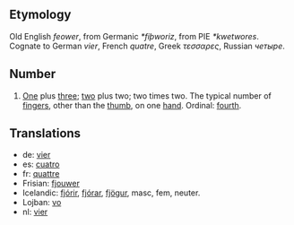 == Etymology ==
Old English ''feower'', from Germanic ''*fiþworiz'', from PIE ''*kwetwores''. Cognate to German ''vier'', French ''quatre'', Greek ''τεσσαρες'', Russian ''четыре''.

== Number ==
# [[One]] plus [[three]]; [[two]] plus two; two times two. The typical number of [[finger]]s, other than the [[thumb]], on one [[hand]]. Ordinal: [[fourth]].

== Translations ==
*de: [[vier]]
*es: [[cuatro]]
*fr: [[quattre]]
*Frisian: [[fjouwer]]
*Icelandic: [[fjórir]], [[fjórar]], [[fjögur]], masc, fem, neuter.
*Lojban: [[vo]]
*nl: [[vier]]